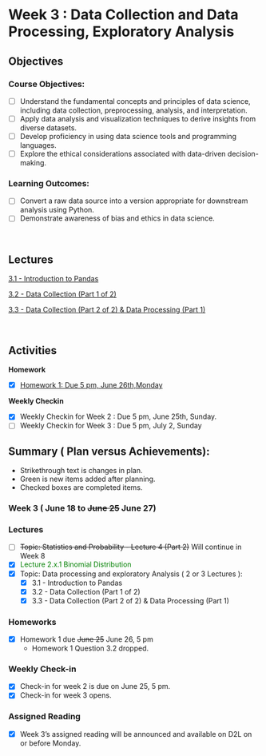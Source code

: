 #  Week 3 : Data Collection and Data Processing, Exploratory Analysis 

## Objectives

### Course Objectives:

- [ ] Understand the fundamental concepts and principles of data science, including data collection, preprocessing, analysis, and interpretation. 
- [ ] Apply data analysis and visualization techniques to derive insights from diverse datasets.
- [ ] Develop proficiency in using data science tools and programming languages.
- [ ] Explore the ethical considerations associated with data-driven decision-making.

### Learning Outcomes:

- [ ] Convert a raw data source into a version appropriate for downstream analysis using Python.
- [ ] Demonstrate awareness of bias and ethics in data science.

<br>

## Lectures

[3.1 - Introduction to Pandas](1/home.qmd)

[3.2 - Data Collection (Part 1 of 2) ](2/home.qmd)

[3.3 - Data Collection (Part 2 of 2) & Data Processing (Part 1)](3/home.qmd)

<br>

## Activities

**Homework**

- [x] [Homework 1: Due 5 pm, June 26th,Monday](../../Homework/HW1.qmd)

**Weekly Checkin**

- [x] Weekly Checkin for Week 2 : Due 5 pm, June 25th, Sunday.
- [ ] Weekly Checkin for Week 3 : Due 5 pm, July 2, Sunday



## Summary ( Plan versus Achievements):

* Strikethrough text is changes in plan.
* Green is new items added after planning.
* Checked boxes are completed items.

### Week 3 ( June 18 to <s>June 25</s> June 27)

### Lectures


- [ ] <s>Topic: Statistics and Probability - Lecture 4 (Part 2)</s> Will continue in Week 8
- [x] <span style="color:green;">Lecture 2.x.1 Binomial Distribution</span>
- [x] Topic: Data processing and exploratory Analysis ( 2 or 3 Lectures ):
    - [x] 3.1 - Introduction to Pandas
    - [x] 3.2 - Data Collection (Part 1 of 2)
    - [x] 3.3 - Data Collection (Part 2 of 2) & Data Processing (Part 1)

### Homeworks

- [x] Homework 1 due <s>June 25</s> June 26, 5 pm
    * Homework 1 Question 3.2 dropped. 

### Weekly Check-in

- [x] Check-in for week 2 is due on June 25, 5 pm.
- [x] Check-in for week 3 opens.

### Assigned Reading

- [x] Week 3's assigned reading will be announced and available on D2L on or before Monday.


